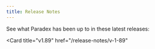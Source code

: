 ```yaml
---
title: Release Notes
---
```


See what Paradex has been up to in these latest releases: 

<CardGroup cols={2}>
<Card
  title="v1.90"
  href="/release-notes/v-1-90"
>
</Card>

<Card
  title="v1.89"
  href="/release-notes/v-1-89"
>
</Card>
</CardGroup>
